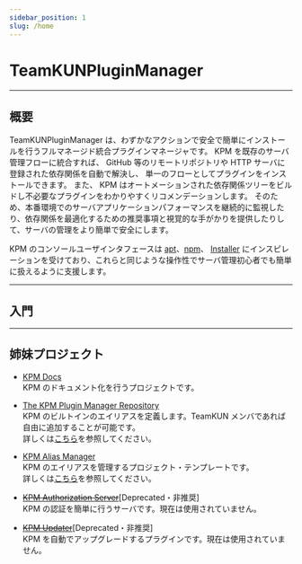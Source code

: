 ```yaml
---
sidebar_position: 1
slug: /home
---
```



# TeamKUNPluginManager

---

## 概要

TeamKUNPluginManager は、わずかなアクションで安全で簡単にインストールを行うフルマネージド統合プラグインマネージャです。
KPM を既存のサーバ管理フローに統合すれば、 GitHub 等のリモートリポジトリや HTTP サーバに登録された依存関係を自動で解決し、 単一のフローとしてプラグインをインストールできます。
また、 KPM はオートメーションされた依存関係ツリーをビルドし不必要なプラグインをわかりやすくリコメンデーションします。
そのため、本番環境でのサーバアプリケーションパフォーマンスを継続的に監視したり、依存関係を最適化するための推奨事項と視覚的な手がかりを提供したりして、サーバの管理をより簡単で安全にします。


KPM のコンソールユーザインタフェースは [apt](https://salsa.debian.org/apt-team/apt)、[npm](https://github.com/npm/cli)、
[Installer](https://dev.bukkit.org/projects/plugin-installer) にインスピレーションを受けており、これらと同じような操作性でサーバ管理初心者でも簡単に扱えるように支援します。

---

## 入門

<BelowDocument docId="use-kpm/getting-started/install" />

---

## 姉妹プロジェクト

- [KPM Docs](https://github.com/TeamKUN/KPMDocs)  
  KPM のドキュメント化を行うプロジェクトです。

- [The KPM Plugin Manager Repository](https://github.com/TeamKUN/PluginManagerRepository)  
  KPM のビルトインのエイリアスを定義します。TeamKUN メンバであれば自由に追加することが可能です。  
  詳しくは[こちら](use-kpm/features/alias/create/#%E3%82%A8%E3%82%A4%E3%83%AA%E3%82%A2%E3%82%B9%E3%81%AE%E8%BF%BD%E5%8A%A0)を参照してください。

- [KPM Alias Manager](https://github.com/TeamKUN/KPMAliasManager)  
  KPM のエイリアスを管理するプロジェクト・テンプレートです。  
  詳しくは[こちら](use-kpm/features/alias/create/#%E3%82%A8%E3%82%A4%E3%83%AA%E3%82%A2%E3%82%B9%E3%81%AE%E8%BF%BD%E5%8A%A0)を参照してください。

- ~~[KPM Authorization Server](https://github.com/TeamKun/KPMAuthorizeServer)~~\[Deprecated・非推奨\]  
  KPM の認証を簡単に行うサーバです。現在は使用されていません。

- ~~[KPM Updater](https://github.com/TeamKUN/KPMUpdater)~~\[Deprecated・非推奨\]  
  KPM を自動でアップグレードするプラグインです。現在は使用されていません。

  <Since version="v3" message="この機能は、KPM v3 から内包されました！" /> 
